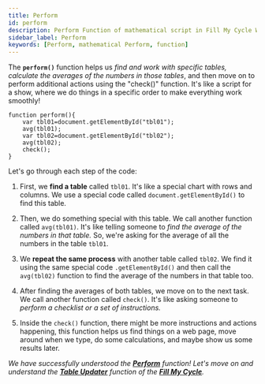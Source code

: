 ```yaml
---
title: Perform
id: perform
description: Perform Function of mathematical script in Fill My Cycle Website 
sidebar_label: Perform
keywords: [Perform, mathematical Perform, function]
---
```


The **`perform()`** function helps us *find and work with specific tables, calculate the averages of the numbers in those tables*, and then move on to perform additional actions using the "check()" function. It's like a script for a show, where we do things in a specific order to make everything work smoothly!

```script title="script.js"{2-6} showLineNumbers
function perform(){
	var tbl01=document.getElementById("tbl01");
	avg(tbl01);
	var tbl02=document.getElementById("tbl02");
	avg(tbl02);
	check();
}
```

Let's go through each step of the code:

1.	First, we **find a table** called `tbl01`. It's like a special chart with rows and columns. We use a special code called `document.getElementById()` to find this table.

2.	Then, we do something special with this table. We call another function called `avg(tbl01)`. It's like telling someone to *find the average of the numbers in that table.* So, we're asking for the average of all the numbers in the table `tbl01`.

3.	We **repeat the same process** with another table called `tbl02`. We find it using the same special code `.getElementById()` and then call the `avg(tbl02)` function to find the average of the numbers in that table too.

4.	After finding the averages of both tables, we move on to the next task. We call another function called `check()`. It's like asking someone to *perform a checklist or a set of instructions.*

5.	Inside the `check()` function, there might be more instructions and actions happening, this function helps us find things on a web page, move around when we type, do some calculations, and maybe show us some results later. 

_We have successfully understood the [**Perform**](perform) function! Let's move on and understand the [**Table Updater**](table-updater) function of the **[Fill My Cycle](fillmycycle.tcetmumbai.in/)**._